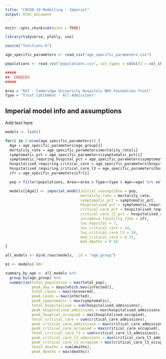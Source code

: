 ```yaml
---
title: "COVID-19 Modelling - Imperial"
output: html_document
---
```


```r
knitr::opts_chunk$set(echo = TRUE)

library(tidyverse, plotly, zoo)

source("functions.R")

age_specific_parameters <- read_csv("age_specific_parameters.csv")

populations <- read_csv("populations.csv", col_types = cols(X1 = col_skip()))

#####
##  CHOICES
#####

Area = "RGT - Cambridge University Hospitals NHS Foundation Trust"
Type = "Trust Catchment - All Admissions"
```

## Imperial model info and assumptions
Add text here

```r
models <- list()

for(i in 1:nrow(age_specific_parameters)) {
  Age = age_specific_parameters$age_group[i]
  mortality_rate = age_specific_parameters$mortality_rate[i]
  symptomatic_pct = age_specific_parameters$symptomatic_pct[i]
  symptomatic_requring_hospital_pct = age_specific_parameters$symptomatic_requring_hospital_pct[i]
  hospitalised_requiring_critical_care = age_specific_parameters$hospitalised_requiring_critical_care[i]
  hospitalised_requiring_critical_care_l3 = age_specific_parameters$hospitalised_requiring_critical_care_l3[i]
  ifr = age_specific_parameters$ifr[i]

  pop = filter(populations, Area==area & Type==type & Age==age) %>% select(population) %>% sum()

  models[[Age]] <- imperial_model(initial_susceptible = pop,
                                  mortality_rate = mortality_rate,
                                  symptomatic_pct = symptomatic_pct,
                                  hospitalised_pct = symptomatic_requring_hospital_pct,
                                  critical_care_pct = hospitalised_requiring_critical_care,
                                  critical_care_l3_pct = hospitalised_requiring_critical_care_l3,
                                  incidence_fatatilty_rate = ifr,
                                  los_hopsital = 7,
                                  los_critical_care = 14,
                                  los_critical_care_l3 = 14,
                                  mod_critical_care = 0.33,
                                  mod_deaths = 0.5)
}

all_models <- bind_rows(models, .id = "age_group")

m1 <- models$`80+`
```

```r
summary_by_age <- all_models %>%
  group_by(age_group) %>%
  summarise(total_population = max(total_pop),
            peak_day = days[which.max(infected)],
            total_cases = max(recovered),
            peak_cases = max(infected),
            peak_symptomatic = max(symptomatic),
            total_hospitalised = sum(hospitalised_admissions),
            peak_hospitalised_admissioms = max(hospitalised_admissions),
            peak_hosptial_occupied = max(hospitalised_occupied),
            total_critical_care = sum(critical_care_admissions),
            peak_critical_care_admissions = max(critical_care_admissions),
            peak_critical_care_occupied = max(critical_care_occupied),
            total_critical_care_l3 = sum(critical_care_l3_admissions),
            peak_critical_care_l3_admissons = max(critical_care_l3_admissions),
            peak_critical_care_l3_occupied = max(critical_care_l3_occupied),
            total_deaths = sum(deaths),
            peak_deaths = max(deaths))
```

```r


```
